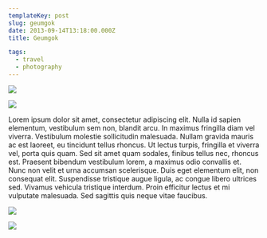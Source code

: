 ```yaml
---
templateKey: post
slug: geumgok
date: 2013-09-14T13:18:00.000Z
title: Geumgok

tags:
  - travel
  - photography
---
```

![](../../static/assets/20130914-IMG_9998.jpg)

![](../../static/assets/20130914-IMG_0013.jpg)

Lorem ipsum dolor sit amet, consectetur adipiscing elit. Nulla id sapien elementum, vestibulum sem non, blandit arcu. In maximus fringilla diam vel viverra. Vestibulum molestie sollicitudin malesuada. Nullam gravida mauris ac est laoreet, eu tincidunt tellus rhoncus. Ut lectus turpis, fringilla et viverra vel, porta quis quam. Sed sit amet quam sodales, finibus tellus nec, rhoncus est. Praesent bibendum vestibulum lorem, a maximus odio convallis et. Nunc non velit et urna accumsan scelerisque. Duis eget elementum elit, non consequat elit. Suspendisse tristique augue ligula, ac congue libero ultrices sed. Vivamus vehicula tristique interdum. Proin efficitur lectus et mi vulputate malesuada. Sed sagittis quis neque vitae faucibus.

![](../../static/assets/20130524-IMG_7327.jpg)

![](../../static/assets/20130524-IMG_7329.jpg)

